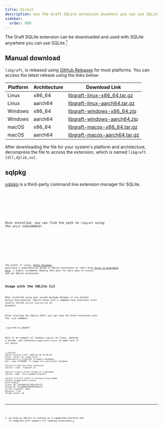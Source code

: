 ```yaml
---
title: Direct
description: Use the Graft SQLite extension anywhere you can use SQLite
sidebar:
  order: 999
---
```



The Graft SQLite extension can be downloaded and used with SQLite anywhere you can use SQLite.[^1]

[^1]: As long as SQLite is running on a supported platform and is compiled with support for loading extensions.

## Manual download

`libgraft`, is released using [GitHub Releases] for most platforms. You can access the latest release using the links below:

| Platform | Architecture | Download Link                   |
| -------- | ------------ | ------------------------------- |
| Linux    | x86_64       | [libgraft-linux-x86_64.tar.gz]  |
| Linux    | aarch64      | [libgraft-linux-aarch64.tar.gz] |
| Windows  | x86_64       | [libgraft-windows-x86_64.zip]   |
| Windows  | aarch64      | [libgraft-windows-aarch64.zip]  |
| macOS    | x86_64       | [libgraft-macos-x86_64.tar.gz]  |
| macOS    | aarch64      | [libgraft-macos-aarch64.tar.gz] |

After downloading the file for your system's platform and architecture, decompress the file to access the extension, which is named `libgraft.[dll,dylib,so]`.

[libgraft-linux-x86_64.tar.gz]: https://github.com/orbitinghail/graft/releases/latest/download/libgraft-linux-x86_64.tar.gz
[libgraft-linux-aarch64.tar.gz]: https://github.com/orbitinghail/graft/releases/latest/download/libgraft-linux-aarch64.tar.gz
[libgraft-windows-x86_64.zip]: https://github.com/orbitinghail/graft/releases/latest/download/libgraft-windows-x86_64.zip
[libgraft-windows-aarch64.zip]: https://github.com/orbitinghail/graft/releases/latest/download/libgraft-windows-aarch64.zip
[libgraft-macos-x86_64.tar.gz]: https://github.com/orbitinghail/graft/releases/latest/download/libgraft-macos-x86_64.tar.gz
[libgraft-macos-aarch64.tar.gz]: https://github.com/orbitinghail/graft/releases/latest/download/libgraft-macos-aarch64.tar.gz
[install-sqlite-ext]: https://antonz.org/install-sqlite-extension/
[GitHub Releases]: https://github.com/orbitinghail/graft/releases/latest

## sqlpkg

[sqlpkg] is a third-party command line extension manager for SQLite.

<Tabs syncKey="platform">
  <TabItem label="Linux/macOS">
    <Code lang="bash" code="sqlpkg install orbitinghail/graft" />
  </TabItem>
  <TabItem label="Windows">
    <Code lang="powershell" code="sqlpkg.exe install orbitinghail/graft" />
  </TabItem>
</Tabs>

Once installed, you can find the path to `libgraft` using the `which` subcommand:

<Tabs syncKey="platform">
  <TabItem label="Linux/macOS">
    <Code lang="bash" code="sqlpkg which orbitinghail/graft" />
  </TabItem>
  <TabItem label="Windows">
    <Code lang="powershell" code="sqlpkg.exe which orbitinghail/graft" />
  </TabItem>
</Tabs>

The author of `sqlpkg`, [Anton Zhiyanov][anton], published a comprehensive guide to SQLite extensions on their blog [which is available here][sqlpkg-guide]. I highly recommend reading that post for more ways to install and use SQLite extensions.

[anton]: https://www.linkedin.com/in/nalgeon/
[sqlpkg]: https://github.com/nalgeon/sqlpkg-cli
[sqlpkg-guide]: https://antonz.org/install-sqlite-extension/

## Usage with the SQLite CLI

When installed using your system package manager or via another binary distribution, SQLite ships with a command-line interface (CLI) usually called `sqlite3` (`sqlite3.exe` on Windows).

After starting the SQLite shell you can load the Graft extension with the `.load` command:

```sql
.load PATH_TO_LIBGRAFT
```

Here is an example of loading `libgraft` on linux, opening a Volume, and checking `pragma graft_status` to make sure it all works:

```console
➜ sqlite3
SQLite version 3.49.1 2025-02-18 13:38:58
Enter ".help" for usage hints.
Connected to a transient in-memory database.
Use ".open FILENAME" to reopen on a persistent database.

sqlite> # load the Graft extension
sqlite> .load ./libgraft.so

sqlite> # open a Graft Volume as a database
sqlite> .open 'file:random?vfs=graft'

sqlite> # verify Graft is working using pragma
sqlite> pragma graft_status;
Graft Status
Client ID: Qi81Dp4C52izQ3LwX2YfZJ
Volume ID: GonugMKom6Q92W5YddpVTd
Current snapshot: None
Autosync: true
Volume status: Ok
```
